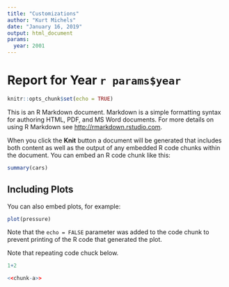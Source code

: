 ```yaml
---
title: "Customizations"
author: "Kurt Michels"
date: "January 16, 2019"
output: html_document
params:
  year: 2001
---
```


# Report for Year `r params$year`

```r
knitr::opts_chunk$set(echo = TRUE)
```

This is an R Markdown document. Markdown is a simple formatting syntax for authoring HTML, PDF, and MS Word documents. For more details on using R Markdown see <http://rmarkdown.rstudio.com>.

When you click the **Knit** button a document will be generated that includes both content as well as the output of any embedded R code chunks within the document. You can embed an R code chunk like this:

```r
summary(cars)
```

## Including Plots

You can also embed plots, for example:

```r
plot(pressure)
```

Note that the `echo = FALSE` parameter was added to the code chunk to prevent printing of the R code that generated the plot.

Note that repeating code chuck below.

```r
1+2
```

```r
<<chunk-a>>
```
